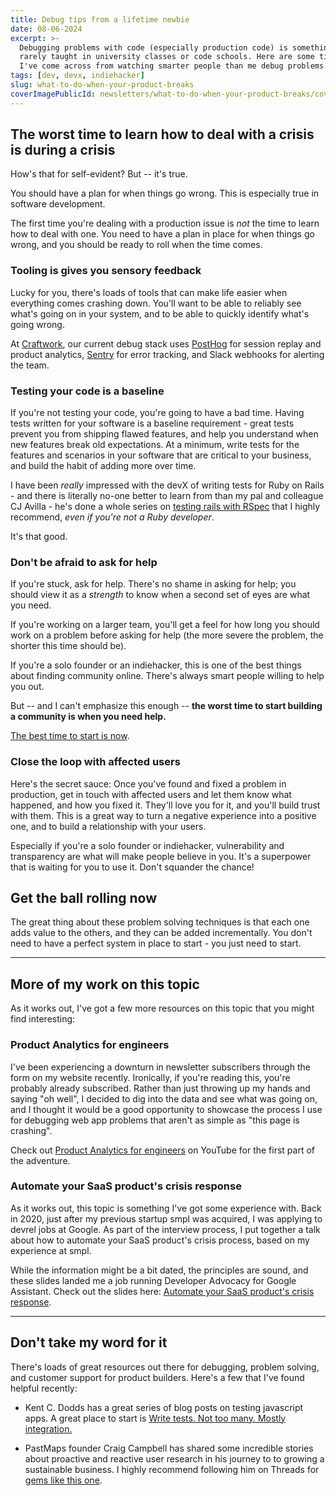 ```yaml
---
title: Debug tips from a lifetime newbie
date: 08-06-2024
excerpt: >-
  Debugging problems with code (especially production code) is something that is
  rarely taught in university classes or code schools. Here are some tips that
  I've come across from watching smarter people than me debug problems.
tags: [dev, devx, indiehacker]
slug: what-to-do-when-your-product-breaks
coverImagePublicId: newsletters/what-to-do-when-your-product-breaks/cover
---
```


## The worst time to learn how to deal with a crisis is during a crisis

How's that for self-evident? But -- it's true.

You should have a plan for when things go wrong. This is especially true in software development.

The first time you're dealing with a production issue is _not_ the time to learn how to deal with one. You need to have a plan in place for when things go wrong, and you should be ready to roll when the time comes.

### Tooling is gives you sensory feedback

Lucky for you, there's loads of tools that can make life easier when everything comes crashing down. You'll want to be able to reliably see what's going on in your system, and to be able to quickly identify what's going wrong.

At [Craftwork](https://craftwork.com), our current debug stack uses [PostHog](https://posthog.com) for session replay and product analytics, [Sentry](https://sentry.io) for error tracking, and Slack webhooks for alerting the team.

### Testing your code is a baseline

If you're not testing your code, you're going to have a bad time. Having tests written for your software is a baseline requirement - great tests prevent you from shipping flawed features, and help you understand when new features break old expectations. At a minimum, write tests for the features and scenarios in your software that are critical to your business, and build the habit of adding more over time.

I have been _really_ impressed with the devX of writing tests for Ruby on Rails - and there is literally no-one better to learn from than my pal and colleague CJ Avilla - he's done a whole series on [testing rails with RSpec](https://www.youtube.com/playlist?list=PLS6F722u-R6Ik3fbeLXbSclWkT6Qsp9ng) that I highly recommend, _even if you're not a Ruby developer_.

It's that good.

### Don't be afraid to ask for help

If you're stuck, ask for help. There's no shame in asking for help; you should view it as a _strength_ to know when a second set of eyes are what you need.

If you're working on a larger team, you'll get a feel for how long you should work on a problem before asking for help (the more severe the problem, the shorter this time should be).

If you're a solo founder or an indiehacker, this is one of the best things about finding community online. There's always smart people willing to help you out.

But -- and I can't emphasize this enough -- **the worst time to start building a community is when you need help.**

[The best time to start is now](https://mikebifulco.com/newsletter/today-is-your-day-to-start).

### Close the loop with affected users

Here's the secret sauce: Once you've found and fixed a problem in production, get in touch with affected users and let them know what happened, and how you fixed it. They'll love you for it, and you'll build trust with them. This is a great way to turn a negative experience into a positive one, and to build a relationship with your users.

Especially if you're a solo founder or indiehacker, vulnerability and transparency are what will make people believe in you. It's a superpower that is waiting for you to use it. Don't squander the chance!

## Get the ball rolling now

The great thing about these problem solving techniques is that each one adds value to the others, and they can be added incrementally. You don't need to have a perfect system in place to start - you just need to start.

---

## More of my work on this topic

As it works out, I've got a few more resources on this topic that you might find interesting:

### Product Analytics for engineers

I've been experiencing a downturn in newsletter subscribers through the form on my website recently. Ironically, if you're reading this, you're probably already subscribed. Rather than just throwing up my hands and saying "oh well", I decided to dig into the data and see what was going on, and I thought it would be a good opportunity to showcase the process I use for debugging web app problems that aren't as simple as "this page is crashing".

Check out [Product Analytics for engineers](https://www.youtube.com/watch?v=4nWcB1a8M1s) on YouTube for the first part of the adventure.

### Automate your SaaS product's crisis response

As it works out, this topic is something I've got some experience with. Back in 2020, just after my previous startup smpl was acquired, I was applying to devrel jobs at Google. As part of the interview process, I put together a talk about how to automate your SaaS product's crisis process, based on my experience at smpl.

While the information might be a bit dated, the principles are sound, and these slides landed me a job running Developer Advocacy for Google Assistant. Check out the slides here: [Automate your SaaS product's crisis response](https://github.com/mbifulco/talks/tree/main/01-automate-your-saas-products-crisis-response-process).

---

## Don't take my word for it

There's loads of great resources out there for debugging, problem solving, and customer support for product builders. Here's a few that I've found helpful recently:

- Kent C. Dodds has a great series of blog posts on testing javascript apps. A great place to start is [Write tests. Not too many. Mostly integration.](https://kentcdodds.com/blog/write-tests)

- PastMaps founder Craig Campbell has shared some incredible stories about proactive and reactive user research in his journey to to growing a sustainable business. I highly recommend following him on Threads for [gems like this one](https://www.threads.net/@that.map.guy.craig/post/C8u9Fn1yIzq).
